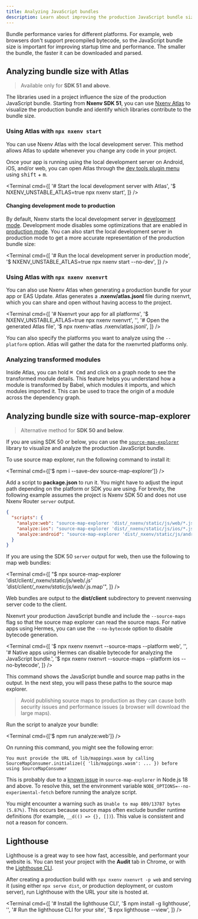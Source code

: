 ```yaml
---
title: Analyzing JavaScript bundles
description: Learn about improving the production JavaScript bundle size of Nxenv apps and websites.
---
```



Bundle performance varies for different platforms. For example, web browsers don't support precompiled bytecode, so the JavaScript bundle size is important for improving startup time and performance. The smaller the bundle, the faster it can be downloaded and parsed.

## Analyzing bundle size with Atlas

<ContentSpotlight alt="Nxenv Atlas overview page." src="/static/images/atlas/atlas-overview.avif" />

> Available only for **SDK 51 and above**.

The libraries used in a project influence the size of the production JavaScript bundle. Starting from **Nxenv SDK 51**, you can use [Nxenv Atlas](https://github.com/nxenv/nxenv-atlas#readme) to visualize the production bundle and identify which libraries contribute to the bundle size.

### Using Atlas with `npx nxenv start`

You can use Nxenv Atlas with the local development server. This method allows Atlas to update whenever you change any code in your project.

Once your app is running using the local development server on Android, iOS, and/or web, you can open Atlas through the [dev tools plugin menu](/debugging/devtools-plugins/#using-a-dev-tools-plugin) using <kbd>shift</kbd> + <kbd>m</kbd>.

<Terminal
  cmd={[
    '# Start the local development server with Atlas',
    '$ NXENV_UNSTABLE_ATLAS=true npx nxenv start',
  ]}
/>

#### Changing development mode to production

By default, Nxenv starts the local development server in [development mode](/workflow/development-mode/#development-mode). Development mode disables some optimizations that are enabled in [production mode](/workflow/development-mode/#production-mode). You can also start the local development server in production mode to get a more accurate representation of the production bundle size:

<Terminal
  cmd={[
    '# Run the local development server in production mode',
    '$ NXENV_UNSTABLE_ATLAS=true npx nxenv start --no-dev',
  ]}
/>

### Using Atlas with `npx nxenv nxenvrt`

You can also use Nxenv Atlas when generating a production bundle for your app or EAS Update. Atlas generates a **.nxenv/atlas.jsonl** file during nxenvrt, which you can share and open without having access to the project.

<Terminal
  cmd={[
    '# Nxenvrt your app for all platforms',
    '$ NXENV_UNSTABLE_ATLAS=true npx nxenv nxenvrt',
    '',
    '# Open the generated Atlas file',
    '$ npx nxenv-atlas .nxenv/atlas.jsonl',
  ]}
/>

You can also specify the platforms you want to analyze using the `--platform` option. Atlas will gather the data for the nxenvrted platforms only.

### Analyzing transformed modules

<ContentSpotlight alt="Nxenv Atlas module page." src="/static/images/atlas/atlas-module.avif" />

Inside Atlas, you can hold <kbd>⌘ Cmd</kbd> and click on a graph node to see the transformed module details. This feature helps you understand how a module is transformed by Babel, which modules it imports, and which modules imported it. This can be used to trace the origin of a module across the dependency graph.

## Analyzing bundle size with source-map-explorer

> Alternative method for **SDK 50 and below**.

If you are using SDK 50 or below, you can use the [`source-map-explorer`](https://www.npmjs.com/package/source-map-explorer) library to visualize and analyze the production JavaScript bundle.

<Step label="1">

To use source map explorer, run the following command to install it:

<Terminal cmd={['$ npm i --save-dev source-map-explorer']} />

</Step>

<Step label="2">

Add a script to **package.json** to run it. You might have to adjust the input path depending on the platform or SDK you are using. For brevity, the following example assumes the project is Nxenv SDK 50 and does not use Nxenv Router `server` output.

```json package.json
{
  "scripts": {
    "analyze:web": "source-map-explorer 'dist/_nxenv/static/js/web/*.js' 'dist/_nxenv/static/js/web/*.js.map'",
    "analyze:ios": "source-map-explorer 'dist/_nxenv/static/js/ios/*.js' 'dist/_nxenv/static/js/ios/*.js.map'",
    "analyze:android": "source-map-explorer 'dist/_nxenv/static/js/android/*.js' 'dist/_nxenv/static/js/android/*.js.map'"
  }
}
```

If you are using the SDK 50 `server` output for web, then use the following to map web bundles:

<Terminal
  cmd={[
    "$ npx source-map-explorer 'dist/client/_nxenv/static/js/web/*.js' 'dist/client/_nxenv/static/js/web/*.js.map'",
  ]}
/>

Web bundles are output to the **dist/client** subdirectory to prevent nxenvsing server code to the client.

</Step>

<Step label="3">

Nxenvrt your production JavaScript bundle and include the `--source-maps` flag so that the source map explorer can read the source maps. For native apps using Hermes, you can use the `--no-bytecode` option to disable bytecode generation.

<Terminal
  cmd={[
    '$ npx nxenv nxenvrt --source-maps --platform web',
    '',
    '# Native apps using Hermes can disable bytecode for analyzing the JavaScript bundle.',
    '$ npx nxenv nxenvrt --source-maps --platform ios --no-bytecode',
  ]}
/>

This command shows the JavaScript bundle and source map paths in the output. In the next step, you will pass these paths to the source map explorer.

> Avoid publishing source maps to production as they can cause both security issues and performance issues (a browser will download the large maps).

</Step>

<Step label="4">

Run the script to analyze your bundle:

<Terminal cmd={['$ npm run analyze:web']} />

On running this command, you might see the following error:

```text
You must provide the URL of lib/mappings.wasm by calling SourceMapConsumer.initialize({ 'lib/mappings.wasm': ... }) before using SourceMapConsumer
```

This is probably due to a [known issue](https://github.com/danvk/source-map-explorer/issues/247) in `source-map-explorer` in Node.js 18 and above. To resolve this, set the environment variable `NODE_OPTIONS=--no-experimental-fetch` before running the analyze script.

</Step>

You might encounter a warning such as `Unable to map 809/13787 bytes (5.87%)`. This occurs because source maps often exclude bundler runtime definitions (for example, `__d(() => {}, [])`). This value is consistent and not a reason for concern.

## Lighthouse

Lighthouse is a great way to see how fast, accessible, and performant your website is. You can test your project with the **Audit** tab in Chrome, or with the [Lighthouse CLI](https://github.com/GoogleChrome/lighthouse#using-the-node-cli).

After creating a production build with `npx nxenv nxenvrt -p web` and serving it (using either `npx serve dist`, or production deployment, or custom server), run Lighthouse with the URL your site is hosted at.

<Terminal
  cmd={[
    '# Install the lighthouse CLI',
    '$ npm install -g lighthouse',
    '',
    '# Run the lighthouse CLI for your site',
    '$ npx lighthouse <url> --view',
  ]}
/>
